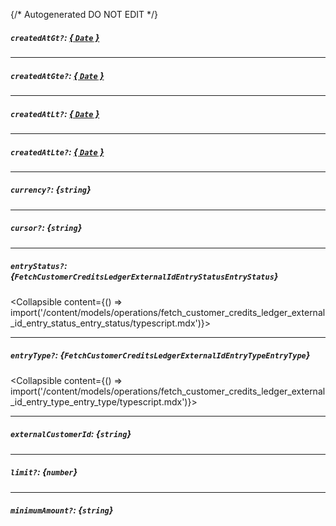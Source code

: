 {/* Autogenerated DO NOT EDIT  */}

##### `createdAtGt?`: [*{ `Date` }*](https://developer.mozilla.org/en-US/docs/Web/JavaScript/Reference/Global_Objects/Date)

---
##### `createdAtGte?`: [*{ `Date` }*](https://developer.mozilla.org/en-US/docs/Web/JavaScript/Reference/Global_Objects/Date)

---
##### `createdAtLt?`: [*{ `Date` }*](https://developer.mozilla.org/en-US/docs/Web/JavaScript/Reference/Global_Objects/Date)

---
##### `createdAtLte?`: [*{ `Date` }*](https://developer.mozilla.org/en-US/docs/Web/JavaScript/Reference/Global_Objects/Date)

---
##### `currency?`: *{`string`}*

---
##### `cursor?`: *{`string`}*

---
##### `entryStatus?`: *{`FetchCustomerCreditsLedgerExternalIdEntryStatusEntryStatus`}*
<Collapsible content={() => import('/content/models/operations/fetch_customer_credits_ledger_external_id_entry_status_entry_status/typescript.mdx')}>
</Collapsible>

---
##### `entryType?`: *{`FetchCustomerCreditsLedgerExternalIdEntryTypeEntryType`}*
<Collapsible content={() => import('/content/models/operations/fetch_customer_credits_ledger_external_id_entry_type_entry_type/typescript.mdx')}>
</Collapsible>

---
##### `externalCustomerId`: *{`string`}*

---
##### `limit?`: *{`number`}*

---
##### `minimumAmount?`: *{`string`}*

